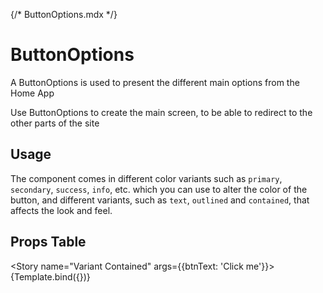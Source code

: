 {/* ButtonOptions.mdx */}



<Meta of={ButtonOptionsStories} />


# ButtonOptions

A ButtonOptions is used to present the different main options from the Home App 

Use ButtonOptions to create the main screen, to be able to redirect to the other parts of the site

<Canvas of={ButtonOptionsStories.Default} />

## Usage

The component comes in different color variants such as `primary`, `secondary`, `success`, `info`, etc. which you can use to alter the color of the button,
and different variants, such as `text`, `outlined` and `contained`, that affects the look and feel.

## Props Table

<Story name="Variant Contained" args={{btnText: 'Click me'}}>
    {Template.bind({})}
</Story>

<ArgsTable story="Variant Contained" />

